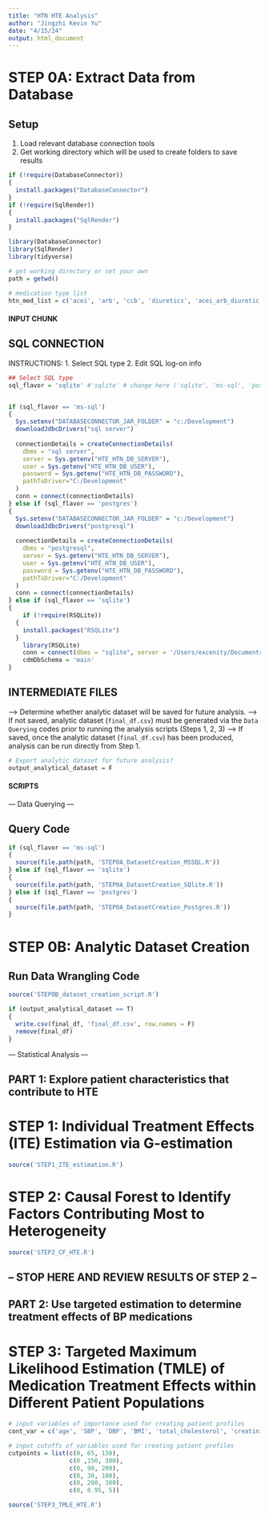 ```yaml
---
title: "HTN HTE Analysis"
author: "Jingzhi Kevin Yu"
date: "4/15/24"
output: html_document
---
```


# STEP 0A: Extract Data from Database

## Setup 
1. Load relevant database connection tools 
2. Get working directory which will be used to create folders to save results
```r
if (!require(DatabaseConnector))
{
  install.packages("DatabaseConnector")
}
if (!require(SqlRender))
{
  install.packages("SqlRender")
}

library(DatabaseConnector)
library(SqlRender)
library(tidyverse)

# get working directory or set your own
path = getwd()

# medication type list
htn_med_list = c('acei', 'arb', 'ccb', 'diuretics', 'acei_arb_diuretic')
```

#### INPUT CHUNK ####

## SQL CONNECTION
INSTRUCTIONS:
1. Select SQL type 
2. Edit SQL log-on info
```r
## Select SQL type
sql_flavor = 'sqlite' #'sqlite' # change here ('sqlite', 'ms-sql', 'postgres')


if (sql_flavor == 'ms-sql')
{
  Sys.setenv("DATABASECONNECTOR_JAR_FOLDER" = "c:/Development")
  downloadJdbcDrivers("sql server")
  
  connectionDetails = createConnectionDetails(
    dbms = "sql server",
    server = Sys.getenv("HTE_HTN_DB_SERVER"),
    user = Sys.getenv("HTE_HTN_DB_USER"),
    password = Sys.getenv("HTE_HTN_DB_PASSWORD"),
    pathToDriver="C:/Development"
  )
  conn = connect(connectionDetails)
} else if (sql_flavor == 'postgres')
{
  Sys.setenv("DATABASECONNECTOR_JAR_FOLDER" = "c:/Development")
  downloadJdbcDrivers("postgresql")
  
  connectionDetails = createConnectionDetails(
    dbms = "postgresql",
    server = Sys.getenv("HTE_HTN_DB_SERVER"),
    user = Sys.getenv("HTE_HTN_DB_USER"),
    password = Sys.getenv("HTE_HTN_DB_PASSWORD"),
    pathToDriver="C:/Development"
  )
  conn = connect(connectionDetails)
} else if (sql_flavor == 'sqlite')
{ 
    if (!require(RSQLite))
  {
    install.packages("RSQLite")
  }
    library(RSQLite)
    conn = connect(dbms = "sqlite", server = '/Users/excenity/Documents/HSIP/Research/Dissertation Project/Data/EDW OMOP.db')
    cdmDbSchema = 'main'
}
```

## INTERMEDIATE FILES
--> Determine whether analytic dataset will be saved for future analysis. 
--> If not saved, analytic dataset (`final_df.csv`) must be generated via the `Data Querying` codes prior to running the analysis scripts 
  (Steps 1, 2, 3) 
--> If saved, once the analytic dataset (`final_df.csv`) has been produced, analysis can be run directly from Step 1.
```r
# Export analytic dataset for future analysis?
output_analytical_dataset = F
```


#### SCRIPTS ####

--- Data Querying ---

## Query Code
```r
if (sql_flavor == 'ms-sql')
{
  source(file.path(path, 'STEP0A_DatasetCreation_MSSQL.R'))
} else if (sql_flavor == 'sqlite')
{
  source(file.path(path, 'STEP0A_DatasetCreation_SQlite.R'))
} else if (sql_flavor == 'postgres')
{
  source(file.path(path, 'STEP0A_DatasetCreation_Postgres.R'))
}
```

# STEP 0B: Analytic Dataset Creation

## Run Data Wrangling Code
```r
source('STEP0B_dataset_creation_script.R')

if (output_analytical_dataset == T)
{
  write.csv(final_df, 'final_df.csv', row.names = F)
  remove(final_df)
}
```

--- Statistical Analysis ---

## PART 1: Explore patient characteristics that contribute to HTE

# STEP 1: Individual Treatment Effects (ITE) Estimation via G-estimation
```r
source('STEP1_ITE_estimation.R')
```

# STEP 2: Causal Forest to Identify Factors Contributing Most to Heterogeneity
```r
source('STEP2_CF_HTE.R')
```

## -- STOP HERE AND REVIEW RESULTS OF STEP 2 -- ## 


## PART 2: Use targeted estimation to determine treatment effects of BP medications

# STEP 3: Targeted Maximum Likelihood Estimation (TMLE) of Medication Treatment Effects within Different Patient Populations
```r
# input variables of importance used for creating patient profiles
cont_var = c('age', 'SBP', 'DBP', 'BMI', 'total_cholesterol', 'creatinine')

# input cutoffs of variables used for creating patient profiles 
cutpoints = list(c(0, 65, 150), 
                 c(0 ,150, 300), 
                 c(0, 90, 200), 
                 c(0, 30, 100), 
                 c(0, 200, 300), 
                 c(0, 0.95, 5))

source('STEP3_TMLE_HTE.R')
```
